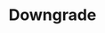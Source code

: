 ---
title: Downgrade
description: Explore Coolify’s features, integrations, guides, troubleshooting tips, and usage steps.
---